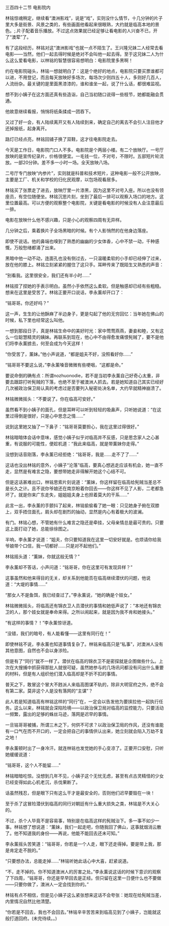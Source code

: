 

三百四十二节 电影院内

林铭惊魂稍定，继续看“澳洲影戏”，说是“戏”，实则没什么情节，十几分钟的片子里大多是街景、风景之类的，有些画面他看起来很眼熟，大约就是临高本地的景色。;.片子配着音乐播放。不过这点效果就已经足够让看电影的人兴奋不已，开了“澳荤”了。

有了这段经历，林铭对这“澳洲影戏”也就一点不陌生了。王兴隆兄妹二人经常去看电影――当然，他们一起去得时候是绝对不会叫他一起去得。至于这兄妹二人为什么这么爱看电影，以林铭的智慧很容易想明白：电影院里多黑啊！

约在电影院碰头，林铭一想就明白了：这是个绝好的地点，电影院只要买票谁都可以进，不用登记，而且每天放映好多场次，每场次少则四五十人，多则好几百人，人流纷杂。最关键的是里面黑漆漆的，谁和谁坐一起，说了什么话，都很难监视。

想不到小姨子在这方面还真有些造诣，自己当初随口说得一些枝节，她都能融会贯通。

他故意继续看报，悄悄将纸条揉成一团吞下。

又过了好一会，有人陆续离开又有人陆续到来，确定自己的离去不会引人注目他才还掉报纸，起身离开。

路灯已经点亮，林铭回铺子换了双鞋，这才往电影院走去。

今天是工作日，电影院门口人不多。电影院是个两层小楼。有二个放映厅。一号厅放映的是宣传纪录片，价格很便宜。一毛钱一位，不对号，不限时。五部短片轮流放。一部20分钟。差不多一小时一场。全天放映八场。

二号厅专门放映“内参片”，实则就是科普和技术短片，这种电影一般不公开放映，主要是工厂、机关和学校的归化民观摩，以包场观看居多。

林铭买了张票走了进去，放映厅里一片漆黑，因为这里不对号入座。所以也没有领座员，有空位随便坐。林铭沉思片刻，坐到了最后一排可以观察入场口的地方。这里位置最高。可以方便的观察整个电影院，关键是看电影的时候没有人会注意最后一排。

电影在放映什么他不感兴趣，只是小心的观察四周有无异样。

几分钟之后，乘着换片子全场黑暗的时候。有个人影悄然的在他身边落座。

即使不说话。他的鼻端也嗅到了熟悉的幽幽的少女体香，心中不禁一动，千种感慨，万般愁绪都涌了出来。

黑暗中他一动不动，连面孔也没有侧过去，一只温暖柔软的小手却已经伸了过来，放在他的膝上。林铭立刻紧紧的握住了这只手。耳畔传来了既陌生又熟悉的声音：

“别看我。这里很安全，我们还有半小时……”

林铭捏了捏她的手表示明白。虽然小手依然这么柔软。但是触感却已经有些粗糙。想来在这里是受苦了。林铭正要开口说话，李永薰却开口了：

“铭哥哥。你还好吗？”

这一声，生生的让他酥麻了半边身子，更是勾起了他的无穷回忆：当年她在佛山的时候，私下里也经常这么叫他。

一想到那段日子，真是林铭生命中的美好时光：家中莺莺燕燕，妻妾和睦，又有这么一位聪慧精灵的姨妹。再联系到现在，他心中不由得愈发痛恨髡贼了，要不是他们将李永薰掳去，何至会成为今天这样！

“你受苦了，薰妹。”他小声说道，“都是姐夫不好，没照看好你……”

“铭哥哥不要这么说，”李永薰嗓音微微有些哽咽，“这都是命。”

要说命倒的确有点：所谓nozhuonodie，若不是当初李永薰自己好奇心太重，非要去跟踪打听髡贼的下落，也绝不至于被澳洲人抓去。若是她知道自己其实已经好几次被政治保卫局认真的考虑过是否要列入秘密处决名单，大约早就精神崩溃了。

林铭微微摇头：“不要说了。你在临高可安好。”

虽然看不到小姨子的面孔，但是耳畔可以听到轻轻的吸鼻声，只听她说道：“在这里过得倒是很好，只是心中思念之情……”

说到这里她又抽了一下鼻子：“铭哥哥莫要担心，我在这里过得很好。”

林铭暗暗体会话中意味，感觉小姨子似乎对临高并不反感，只是思念家人之心甚重，有说服的可能性，便趁机道：“我此来临高，就是带薰妹你走得。”

没想到话音刚落，李永薰已经拒绝：“铭哥哥，我是……走不了了……”

这话也没出林铭的意外，小姨子“沦落”临高，要真心想逃走应该有机会，她一直不走，显然是有难言之隐，要想带她走非得解开她这个心结不可。

但是这话甚难出口，林铭思索片刻说道：“薰妹，你这样留在临高给髡贼当差总不是长久之计。且不说你爷娘还在南京盼着你回去――你这样不见了人影，二老都急坏了。就是你来广东走失，姐姐姐夫身上也担着莫大的干系……”

此言一出，李永薰的手颤抖了起来，林铭偷偷看了她一眼：只见她身子俯在双膝上，双手捂住面孔，肩头却在剧烈的抽动，显然是内心有着极大的波澜。

有门。林铭心想，不管她有什么难言之隐还是牵挂，父母亲情总是最可贵的。只要这上面打动了她，总能徐徐图之。

半响，李永薰才说道：“姐夫，你只要知道我在这里一切安好就是。也烦请你给我爷娘带个口信，我一切都好……只是对不起他们。”

林铭摇头道：“薰妹，你就这般无情？”

李永薰却不答话，小声问道：“铭哥哥，你在这里可有发现异样？”

这事虽然和他来得目的无关，却关系到他能否在临高继续潜伏的问题，他说道：“大堤的事情……”

“那女人不是鱼饵，我已经查过了。”李永薰说，“她的确是个妓女。”

林铭微微摇头，将临高还有锦衣卫人员潜伏的事情和她低声说了：“本地还有锦衣卫的人，那个妓女就是奉命来得。之所以闹起来，就是因为我不肯和她接头。”

“有这样的事情？！”李永薰惊讶道。

“没错，我们的暗号，有人能看懂――这里有同行在！”

即使林铭不说，李永薰也知道事情复杂了。林铭来临高只是“私事”，对澳洲人没有其他意图，自然也不会以身涉险。

但是有了“同行”就不一样了。潜伏在临高的锦衣卫不是密探就是企图做些什么。上次在大搜捕中抓获得那批人就很可疑，虽然她参与的几场讯问都没有问出什么重要的材料，但是有人组织他们潜入临高却是不折不扣的事情。

普天之下，敢冒这个冒大不韪派人来临高图谋不轨的，除非大明官府之外，绝不会有第二家。莫非这个人是没有落网的“主谋”？

此人若是知道临高有林铭这样的“同行”在，一定会以告发他为要挟拉他一起执行任务。这么以来，林铭就会深陷险境――以政治保卫局对临高的监控能力，只要活动一频繁，露出的足够的蛛丝马迹，落网是迟早的事情。

一旦铭哥哥被捕，所谓三木之下，何供不可求？以政治保卫局的作风，还没有谁能有一口气在而不开口的，一定会把自己的事情供认出来，她立刻就会陷入万劫不复之地！

李永薰顿时出了一身冷汗。就连林铭也发觉她的手心变凉了。正要开口安慰，只听她缓缓说道：

“铭哥哥，这个人不能留……”

林铭暗暗吃惊。没想到几年不见，小姨子这个无忧无虑，甚至有点古灵精怪的少女已经变得如此心机老沉，杀伐果断了。

话虽然残忍，但是眼下只有这么干才是最安全的，否则他们迟早要毁在一块！

至于杀了这冒险潜伏到临高的同行对朝廷有什么重大损失之类，林铭是不大关心的。

不过，杀个人毕竟不是容易事，特别是在临高这样的髡贼治下。多一事不如少一事。林铭想了想说道：“薰妹，我们一起走吧，你随我回了佛山，这事就烟消云散了。他不知道我的身份――再说，他能不能回去还未可知。”

李永薰摇头苦笑道：“铭哥哥，你若是一个人走，眼下还走得掉。要是带上我，那是肯定走不脱的。”

“只要想办法，总能走掉……”林铭听她此话心中大喜，赶紧说道。

“不，走不掉的。你不知道澳洲人的厉害之处。”李永薰说这话的时候下意识的观察了下四周，“铭哥哥，你还是早早回去是正经。但只留在这里一日便什么也不要做――只要你做了，澳洲人一定会找到你的。”

林铭有点不相信，但是见小姨子这么紧张想来这话不会夸张：她现在给髡贼当差，内里情况自然比他清楚。

“你若是不回去，我也不会回去。”林铭辛辛苦苦来到临高见到了小姨子，岂能就这般打道回府。(未完待续。。)

